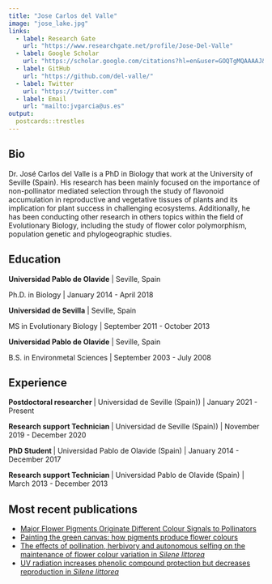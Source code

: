 ```yaml
---
title: "Jose Carlos del Valle"
image: "jose_lake.jpg"
links:
  - label: Research Gate
    url: "https://www.researchgate.net/profile/Jose-Del-Valle"
  - label: Google Scholar
    url: "https://scholar.google.com/citations?hl=en&user=GOQTgMQAAAAJ&view_op=list_works&sortby=pubdate"
  - label: GitHub
    url: "https://github.com/del-valle/"
  - label: Twitter
    url: "https://twitter.com"
  - label: Email
    url: "mailto:jvgarcia@us.es"
output:
  postcards::trestles
---
```



## Bio  
Dr. José Carlos del Valle is a PhD in Biology that work at the University of Seville (Spain). His research has been mainly focused on the importance of non-pollinator mediated selection through the study of flavonoid accumulation in reproductive and vegetative tissues of plants and its implication for plant success in challenging ecosystems. Additionally, he has been conducting other research in others topics within the field of Evolutionary Biology, including the study of flower color polymorphism, population genetic and phylogeographic studies.  


## Education
**Universidad Pablo de Olavide** | Seville, Spain

Ph.D. in Biology | January 2014 - April 2018

**Universidad de Sevilla** | Seville, Spain

MS in Evolutionary Biology | September 2011 - October 2013

**Universidad Pablo de Olavide** | Seville, Spain

B.S. in Environmetal Sciences | September 2003 - July 2008


## Experience
**Postdoctoral researcher ** | Universidad de Seville (Spain)) | January 2021 - Present

**Research support Technician ** | Universidad de Seville (Spain)) | November 2019 - December 2020

**PhD Student ** | Universidad Pablo de Olavide (Spain) | January 2014 - December 2017

**Research support Technician ** | Universidad Pablo de Olavide (Spain) | March 2013 - December 2013


## Most recent publications
- [Major Flower Pigments Originate Different Colour Signals to Pollinators](https://www.frontiersin.org/articles/10.3389/fevo.2021.743850/full)
- [Painting the green canvas: how pigments produce flower colours](https://portlandpress.com/biochemist/article/43/3/6/228829/Painting-the-green-canvas-how-pigments-produce)
- [The effects of pollination, herbivory and autonomous selfing on the maintenance of flower colour variation in *Silene littorea*](https://onlinelibrary.wiley.com/doi/10.1111/plb.13209)
- [UV radiation increases phenolic compound protection but decreases reproduction in *Silene littorea*](https://onlinelibrary.wiley.com/doi/10.1111/plb.13209)

